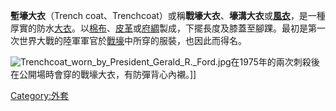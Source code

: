 {{unreferenced|time=2015-09-23T22:45:10+00:00}}
'''塹壕大衣'''（Trench coat、Trenchcoat）或稱'''戰壕大衣'''、'''壕溝大衣'''或'''[[風衣|風衣]]'''，是一種厚實的防水[[大衣|大衣]]。以[[棉布|棉布]]、[[皮革|皮革]]或[[府綢|府綢]]製成，下擺長度及膝蓋至腳踝。最初是第一次世界大戰的陸軍軍官於[[戰壕|戰壕]]中所穿的服裝，也因此而得名。

[[File:Trenchcoat_worn_by_President_Gerald_R._Ford.jpg|thumb]]在1975年的兩次刺殺後在公開場時會穿的戰壕大衣，有防彈背心內襯。]]
[[Category:外套|Category:外套]]